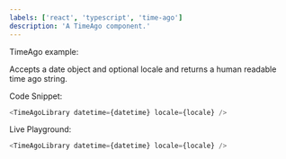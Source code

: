 ```yaml
---
labels: ['react', 'typescript', 'time-ago']
description: 'A TimeAgo component.'
---
```



TimeAgo example:

Accepts a date object and optional locale and returns a human readable time ago string.

Code Snippet:
```js
<TimeAgoLibrary datetime={datetime} locale={locale} />
```


Live Playground:
```js live
<TimeAgoLibrary datetime={datetime} locale={locale} />
```
